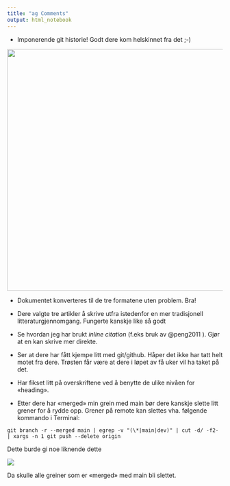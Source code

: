 ```yaml
---
title: "ag Comments"
output: html_notebook
---
```


-   Imponerende git historie! Godt dere kom helskinnet fra det ;-)

![](commit_hist.png){width="564"}

-   Dokumentet konverteres til de tre formatene uten problem.
    Bra!

-   Dere valgte tre artikler å skrive utfra istedenfor en mer tradisjonell litteraturgjennomgang.
    Fungerte kanskje like så godt

-   Se hvordan jeg har brukt *inline citation* (f.eks bruk av \@peng2011 ).
    Gjør at en kan skrive mer direkte.

-   Ser at dere har fått kjempe litt med git/github.
    Håper det ikke har tatt helt motet fra dere.
    Trøsten får være at dere i løpet av få uker vil ha taket på det.

-   Har fikset litt på overskriftene ved å benytte de ulike nivåen for «heading».

-   Etter dere har «merged» min grein med main bør dere kanskje slette litt grener for å rydde opp.
    Grener på remote kan slettes vha.
    følgende kommando i Terminal:

`git branch -r --merged main | egrep -v "(\*|main|dev)" | cut -d/ -f2- | xargs -n 1 git push --delete origin`

Dette burde gi noe liknende dette

![](git_delete.png)

Da skulle alle greiner som er «merged» med main bli slettet.

